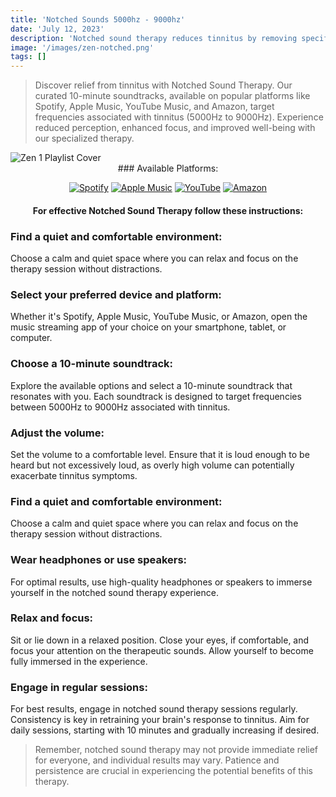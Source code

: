 ```yaml
---
title: 'Notched Sounds 5000hz - 9000hz'
date: 'July 12, 2023'
description: 'Notched sound therapy reduces tinnitus by removing specific frequencies.'
image: '/images/zen-notched.png'
tags: []
---
```




<Blockquote>
Discover relief from tinnitus with Notched Sound Therapy. Our curated 10-minute soundtracks, available on popular platforms like Spotify, Apple Music, YouTube Music, and Amazon, target frequencies associated with tinnitus (5000Hz to 9000Hz). Experience reduced perception, enhanced focus, and improved well-being with our specialized therapy.
</Blockquote>

<Image src="/images/zen-notched.png" alt="Zen 1 Playlist Cover" />

<div align="center">
### Available Platforms:

[![Spotify](/images/streaming-icons/spotify.png)](https://www.spotify.com/)
[![Apple Music](/images/streaming-icons/apple-music.png)](https://www.apple.com/apple-music/)
[![YouTube](/images/streaming-icons/youtube.png)](https://www.youtube.com/)
[![Amazon](/images/streaming-icons/amazon.png)](https://www.amazon.com/)

#### For effective Notched Sound Therapy follow these instructions:
</div>

### <Highlighter>Find a quiet and comfortable environment:</Highlighter>
Choose a calm and quiet space where you can relax and focus on the therapy session without distractions.

### <Highlighter>Select your preferred device and platform:</Highlighter>
Whether it's Spotify, Apple Music, YouTube Music, or Amazon, open the music streaming app of your choice on your smartphone, tablet, or computer.

### <Highlighter>Choose a 10-minute soundtrack:</Highlighter>
Explore the available options and select a 10-minute soundtrack that resonates with you. Each soundtrack is designed to target frequencies between 5000Hz to 9000Hz associated with tinnitus.

### <Highlighter>Adjust the volume: </Highlighter>
Set the volume to a comfortable level. Ensure that it is loud enough to be heard but not excessively loud, as overly high volume can potentially exacerbate tinnitus symptoms.

### <Highlighter>Find a quiet and comfortable environment:</Highlighter>
Choose a calm and quiet space where you can relax and focus on the therapy session without distractions.

### <Highlighter>Wear headphones or use speakers:</Highlighter>
For optimal results, use high-quality headphones or speakers to immerse yourself in the notched sound therapy experience.

### <Highlighter>Relax and focus:</Highlighter>
Sit or lie down in a relaxed position. Close your eyes, if comfortable, and focus your attention on the therapeutic sounds. Allow yourself to become fully immersed in the experience.

### <Highlighter>Engage in regular sessions:</Highlighter>
For best results, engage in notched sound therapy sessions regularly. Consistency is key in retraining your brain's response to tinnitus. Aim for daily sessions, starting with 10 minutes and gradually increasing if desired.

<Blockquote>
Remember, notched sound therapy may not provide immediate relief for everyone, and individual results may vary. Patience and persistence are crucial in experiencing the potential benefits of this therapy.
</Blockquote>